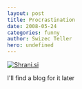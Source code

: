 ```yaml
---
layout: post
title: Procrastination
date: 2008-05-24
categories: funny
author: Swizec Teller
hero: undefined
---
```


[![Shrani.si](http://shrani.si/t/17/Ez/1qeJiqk3/handler.jpg)](http://shrani.si/?17/Ez/1qeJiqk3/handler.jpg)

I'll find a blog for it later
